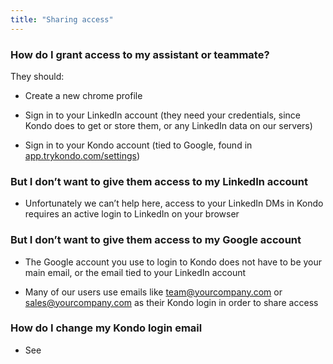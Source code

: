 ```yaml
---
title: "Sharing access"
---
```


### How do I grant access to my assistant or teammate?

They should:

* Create a new chrome profile

* Sign in to your LinkedIn account (they need your credentials, since Kondo does to get or store them, or any LinkedIn data on our servers)

* Sign in to your Kondo account (tied to Google, found in [app.trykondo.com/settings](http://app.trykondo.com/settings))

### But I don’t want to give them access to my LinkedIn account

* Unfortunately we can’t help here, access to your LinkedIn DMs in Kondo requires an active login to LinkedIn on your browser

### But I don’t want to give them access to my Google account

* The Google account you use to login to Kondo does not have to be your main email, or the email tied to your LinkedIn account

* Many of our users use emails like [team@yourcompany.com](mailto:team@yourcompany.com) or [sales@yourcompany.com](mailto:sales@yourcompany.com) as their Kondo login in order to share access

### How do I change my Kondo login email

* See&#x20;